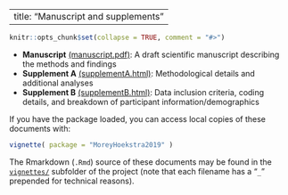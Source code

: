 
---
title: "Manuscript and supplements"
---

```r
knitr::opts_chunk$set(collapse = TRUE, comment = "#>")
```


* **Manuscript** <a href="../extras/manuscript.pdf" target="_blank">(manuscript.pdf)</a>: A draft scientific manuscript describing the methods and findings
* **Supplement A** <a href="../extras/supplementA.html" target="_blank">(supplementA.html)</a>: Methodological details and additional analyses
* **Supplement B** <a href="../extras/supplementB.html" target="_blank">(supplementB.html)</a>: Data inclusion criteria, coding details, and breakdown of participant information/demographics

If you have the package loaded, you can access local copies of these documents with:

``` r
vignette( package = "MoreyHoekstra2019" )
```

The Rmarkdown (`.Rmd`) source of these documents may be found in the [`vignettes/`](https://github.com/richarddmorey/Morey_Hoekstra_StatCognition/tree/master/vignettes) subfolder of the project (note that each filename has a "`_`" prepended for technical reasons).

